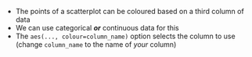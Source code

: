 - The points of a scatterplot can be coloured based on a third column of data
- We can use categorical ***or*** continuous data for this
- The `aes(..., colour=column_name)` option selects the column to use (change `column_name` to the name of *your* column)
